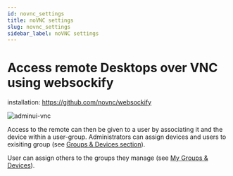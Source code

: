```yaml
---
id: novnc_settings
title: noVNC settings
slug: novnc_settings 
sidebar_label: noVNC settings
---
```


# Access remote Desktops over VNC using websockify

installation: https://github.com/novnc/websockify

![adminui-vnc](/img/adminui-vnc.png)

Access to the remote can then be given to a user by associating it and the device within a user-group.
Administrators can assign devices and users to exisiting group (see [Groups & Devices section](/docs/eln/admin_ui/groups_n_devices)).

User can assign others to the groups they manage (see [My Groups & Devices](/docs/eln/)).
